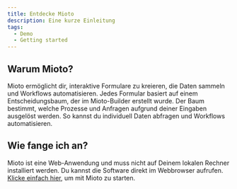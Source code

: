 ```yaml
---
title: Entdecke Mioto
description: Eine kurze Einleitung
tags:
  - Demo
  - Getting started
---
```


## **Warum Mioto?**

Mioto ermöglicht dir, interaktive Formulare zu kreieren, die Daten sammeln und Workflows automatisieren. Jedes Formular basiert auf einem Entscheidungsbaum, der im Mioto-Builder erstellt wurde. Der Baum bestimmt, welche Prozesse und Anfragen aufgrund deiner Eingaben ausgelöst werden. So kannst du individuell Daten abfragen und Workflows automatisieren.

## **Wie fange ich an?**

Mioto ist eine Web-Anwendung und muss nicht auf Deinem lokalen Rechner installiert werden. Du kannst die Software direkt im Webbrowser aufrufen. [Klicke einfach hier](http://mioto.app ""), um mit Mioto zu starten.
